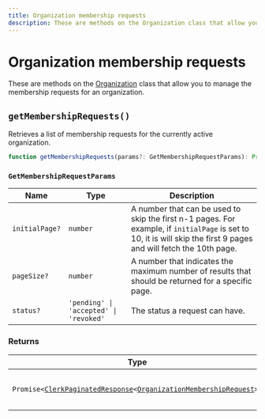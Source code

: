 ```yaml
---
title: Organization membership requests
description: These are methods on the Organization class that allow you to manage the membership requests for an organization.
---
```


# Organization membership requests

These are methods on the [Organization](/docs/references/javascript/organization/organization) class that allow you to manage the membership requests for an organization.

## `getMembershipRequests()`

Retrieves a list of membership requests for the currently active organization.

```typescript
function getMembershipRequests(params?: GetMembershipRequestParams): Promise<PaginatedResources<OrganizationMembershipRequest>>;
```

### `GetMembershipRequestParams`

| Name | Type | Description |
| --- | --- | --- |
| `initialPage?` | `number` | A number that can be used to skip the first n-1 pages. For example, if `initialPage` is set to 10, it is will skip the first 9 pages and will fetch the 10th page. |
| `pageSize?` | `number` | A number that indicates the maximum number of results that should be returned for a specific page. |
| `status?` | `'pending' \| 'accepted' \| 'revoked'` | The status a request can have. |

### Returns

| Type | Description |
| --- | --- |
| <code>Promise\<[ClerkPaginatedResponse][pag-res-ref]\<[OrganizationMembershipRequest][mem-request-ref]\>></code> | This method returns a `Promise` which resolves with a list of `OrganizationMembershipRequest` objects. |

[mem-request-ref]: /docs/references/javascript/organization-membership-request
[pag-res-ref]: /docs/references/javascript/types/clerk-paginated-response